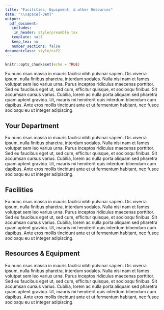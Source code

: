 ```yaml
---
title: "Facilities, Equipment, & other Resources"
date: "\\vspace{-3em}"
output: 
  pdf_document:
   includes:
    in_header: style/preamble.tex
   template: null
   keep_tex: no
   number_sections: false
documentclass: style/nsf2
---
```


```r
knitr::opts_chunk$set(echo = TRUE)
```

\newsection{I}

Eu nunc risus massa in mauris facilisi nibh pulvinar sapien. Dis viverra ipsum, nulla finibus pharetra, interdum sodales. Nulla nisi nam et fames volutpat sem leo varius urna. Purus inceptos ridiculus maecenas porttitor. Sed eu faucibus eget ut, sed cum, efficitur quisque, et sociosqu finibus. Sit accumsan cursus varius. Cubilia, lorem ac nulla porta aliquam sed pharetra quam aptent gravida. Ut, mauris mi hendrerit quis interdum bibendum cum dapibus. Ante eros mollis tincidunt ante et ut fermentum habitant, nec fusce sociosqu eu ut integer adipiscing.

## Your Department

Eu nunc risus massa in mauris facilisi nibh pulvinar sapien. Dis viverra ipsum, nulla finibus pharetra, interdum sodales. Nulla nisi nam et fames volutpat sem leo varius urna. Purus inceptos ridiculus maecenas porttitor. Sed eu faucibus eget ut, sed cum, efficitur quisque, et sociosqu finibus. Sit accumsan cursus varius. Cubilia, lorem ac nulla porta aliquam sed pharetra quam aptent gravida. Ut, mauris mi hendrerit quis interdum bibendum cum dapibus. Ante eros mollis tincidunt ante et ut fermentum habitant, nec fusce sociosqu eu ut integer adipiscing.

## Facilities

Eu nunc risus massa in mauris facilisi nibh pulvinar sapien. Dis viverra ipsum, nulla finibus pharetra, interdum sodales. Nulla nisi nam et fames volutpat sem leo varius urna. Purus inceptos ridiculus maecenas porttitor. Sed eu faucibus eget ut, sed cum, efficitur quisque, et sociosqu finibus. Sit accumsan cursus varius. Cubilia, lorem ac nulla porta aliquam sed pharetra quam aptent gravida. Ut, mauris mi hendrerit quis interdum bibendum cum dapibus. Ante eros mollis tincidunt ante et ut fermentum habitant, nec fusce sociosqu eu ut integer adipiscing.

## Resources & Equipment

Eu nunc risus massa in mauris facilisi nibh pulvinar sapien. Dis viverra ipsum, nulla finibus pharetra, interdum sodales. Nulla nisi nam et fames volutpat sem leo varius urna. Purus inceptos ridiculus maecenas porttitor. Sed eu faucibus eget ut, sed cum, efficitur quisque, et sociosqu finibus. Sit accumsan cursus varius. Cubilia, lorem ac nulla porta aliquam sed pharetra quam aptent gravida. Ut, mauris mi hendrerit quis interdum bibendum cum dapibus. Ante eros mollis tincidunt ante et ut fermentum habitant, nec fusce sociosqu eu ut integer adipiscing.
